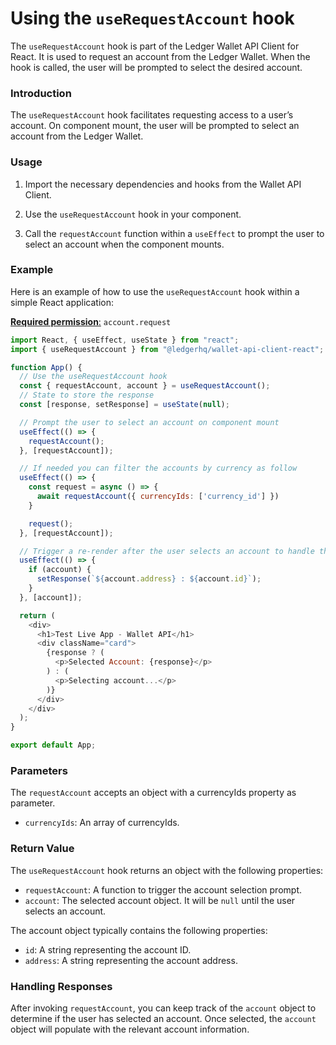 # Using the `useRequestAccount` hook

The `useRequestAccount` hook is part of the Ledger Wallet API Client for React. It is used to request an account from the Ledger Wallet. When the hook is called, the user will be prompted to select the desired account.

### Introduction

The `useRequestAccount` hook facilitates requesting access to a user’s account. On component mount, the user will be prompted to select an account from the Ledger Wallet.

### Usage

1. Import the necessary dependencies and hooks from the Wallet API Client.

2. Use the `useRequestAccount` hook in your component.

3. Call the `requestAccount` function within a `useEffect` to prompt the user to select an account when the component mounts.

### Example

Here is an example of how to use the `useRequestAccount` hook within a simple React application:

[**Required permission**:](https://developers.ledger.com/docs/discover/wallet-api/appendix/manifest#permissions)
 `account.request`

```javascript
import React, { useEffect, useState } from "react";
import { useRequestAccount } from "@ledgerhq/wallet-api-client-react";

function App() {
  // Use the useRequestAccount hook
  const { requestAccount, account } = useRequestAccount();
  // State to store the response
  const [response, setResponse] = useState(null);

  // Prompt the user to select an account on component mount
  useEffect(() => {
    requestAccount();
  }, [requestAccount]);

  // If needed you can filter the accounts by currency as follow
  useEffect(() => {
    const request = async () => {
      await requestAccount({ currencyIds: ['currency_id'] })
    }

    request();
  }, [requestAccount]);

  // Trigger a re-render after the user selects an account to handle the account response
  useEffect(() => {
    if (account) {
      setResponse(`${account.address} : ${account.id}`);
    }
  }, [account]);

  return (
    <div>
      <h1>Test Live App - Wallet API</h1>
      <div className="card">
        {response ? (
          <p>Selected Account: {response}</p>
        ) : (
          <p>Selecting account...</p>
        )}
      </div>
    </div>
  );
}

export default App;
```

### Parameters

The `requestAccount` accepts an object with a currencyIds property as parameter.

- `currencyIds`: An array of currencyIds.

### Return Value

The `useRequestAccount` hook returns an object with the following properties:

- `requestAccount`: A function to trigger the account selection prompt.
- `account`: The selected account object. It will be `null` until the user selects an account.

The account object typically contains the following properties:

- `id`: A string representing the account ID.
- `address`: A string representing the account address.

### Handling Responses

After invoking `requestAccount`, you can keep track of the `account` object to determine if the user has selected an account. Once selected, the `account` object will populate with the relevant account information.